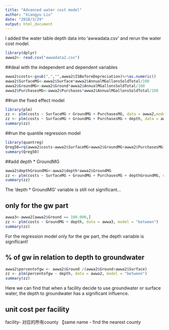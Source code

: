 ```yaml
---
title: "Advanced water cost model"
author: "Xiangyu Liu"
date: "2018/3/29"
output: html_document
---
```


I added the water table depth data into 'awwadata.csv' and rerun the water cost model.
```r
library(dplyr)
awwa2<- read.csv("awwadata2.csv")

```

##deal with the independent and dependent variables
```r

awwa2$costs<-gsub(",","",awwa2$ISBeforeDepreciation)%>%as.numeric()
awwa2$SurfaceMG<-awwa2$Surface*awwa2$AnnualMGallonsSoldTotal/100
awwa2$GroundMG<-awwa2$Ground*awwa2$AnnualMGallonsSoldTotal/100
awwa2$PurchasesMG<-awwa2$Purchases*awwa2$AnnualMGallonsSoldTotal/100
```
##run the fixed effect model
```r
library(plm)
zz <- plm(costs ~ SurfaceMG + GroundMG + PurchasesMG, data = awwa2,model="pooling")
zz <- plm(costs ~ SurfaceMG + GroundMG + PurchasesMG + depth, data = awwa2, model = "between")
summary(zz)

```


##run the quantile regression model
```r
library(quantreg)
Qreg50=rq(awwa2$costs~awwa2$SurfaceMG+awwa2$GroundMG+awwa2$PurchasesMG+awwa2$depth, tau=0.50)
summary(Qreg50)
```

##add depth * GroundMG
```r
awwa2$depthGroundMG<-awwa2$depth*awwa2$GroundMG
zz <- plm(costs ~ SurfaceMG + GroundMG + PurchasesMG + depthGroundMG, data = awwa2, model = "between")
summary(zz)
```

The 'depth * GroundMG' variable is still not significant... 
 
 
## only for the gw part
```r
awwa3<-awwa2[awwa2$Ground == 100.000,]
zz <- plm(costs ~ GroundMG + depth, data = awwa3, model = "between")
summary(zz)
```

For the regression model only for the gw part, the depth variable is significant!

## % of gw in relation to depth to groundwater 
```r
awwa2$percentofgw <- awwa2$Ground /(awwa2$Ground+awwa2$Surface)
zz <- plm(percentofgw ~ depth, data = awwa2, model = "between")
summary(zz)
```

Here we can find that when a facility decide to use groundwater or surface water, the depth to groundwater has a significant influence.


## unit cost per facility

facility- 对应的所有county 【same name - find the nearest county

